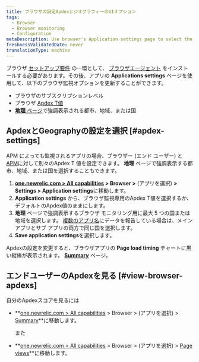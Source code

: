 ```yaml
---
title: ブラウザの設定ApdexとジオグラフィーのUIオプション
tags:
  - Browser
  - Browser monitoring
  - Configuration
metaDescription: Use browser's Application settings page to select the end-user Apdex value and geographical locations.
freshnessValidatedDate: never
translationType: machine
---
```


ブラウザ [セットアップ要件](/docs/browser/new-relic-browser/welcome-new-relic-browser/compatibility-requirements) の一環として、 [ブラウザエージェント](/docs/browser/new-relic-browser/installation/install-new-relic-browser-agent) をインストールする必要があります。その後、アプリの **Applications settings** ページを使用して、以下のブラウザ監視オプションを更新することができます。

* ブラウザのサブスクリプションレベル
* ブラウザ [Apdex T値](/docs/apm/new-relic-apm/apdex/apdex-measuring-user-satisfaction)
* [**地理** ページ](/docs/browser/new-relic-browser/browser-pro-features/filterable-geography-webpage-metrics-location)で強調表示される都市、地域、または国

## ApdexとGeographyの設定を選択 [#apdex-settings]

[](/docs/apm/new-relic-apm/apdex/apdex-measuring-user-satisfaction)APM によっても監視されるアプリの場合、ブラウザー (エンド ユーザー) と [APM](/docs/apm/new-relic-apm/apdex/apdex-measure-user-satisfaction/#apm-apdex)に対して別々のApdex T 値を設定できます。 **地理** ページで強調表示する都市、地域、または国を選択することもできます。

1. **[one.newrelic.com > All capabilities](https://one.newrelic.com/all-capabilities) > Browser >** (アプリを選択) **> Settings > Application settings**に移動します。
2. **Application settings** から、ブラウザ監視専用のApdex T値を選択するか、デフォルトのApdex値のままにします。
3. **地理** ページで強調表示するブラウザ モニタリング用に最大 5 つの国または地域を選択します。 [複数のアプリ名](/docs/agents/manage-apm-agents/app-naming/use-multiple-names-app)にデータを報告している場合は、メイン アプリとサブ アプリの両方で同じ国を選択します。
4. **Save application settings**を選択します。

Apdexの設定を変更すると、ブラウザアプリの **Page load timing** チャートに黒い縦棒が表示されます。 **[Summary](/docs/browser/new-relic-browser/getting-started/browser-overview-website-performance-glance)** ページ。

## エンドユーザーのApdexを見る [#view-browser-apdexs]

自分のApdexスコアを見るには

* **[one.newrelic.com > All capabilities](https://one.newrelic.com/all-capabilities) > Browser > (アプリを選択) > [Summary](/docs/browser/new-relic-browser/getting-started/browser-overview-website-performance-glance)**に移動します。

  また

* **[one.newrelic.com > All capabilities](https://one.newrelic.com/all-capabilities) > Browser > (アプリを選択) > [Page views](/docs/browser/new-relic-browser/additional-standard-features/page-views-understanding-your-sites-popularity)**に移動します。